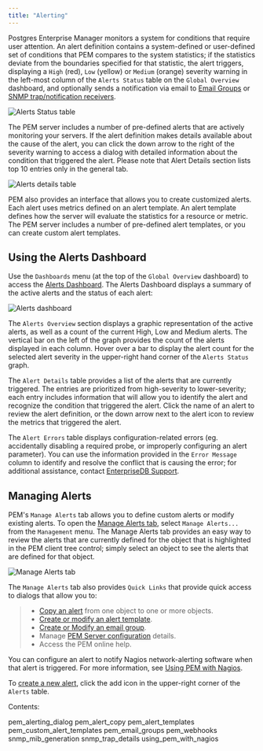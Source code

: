 ```yaml
---
title: "Alerting"
---
```


<div id="pem_alerting" class="registered_link"></div>

Postgres Enterprise Manager monitors a system for conditions that require user attention. An alert definition contains a system-defined or user-defined set of conditions that PEM compares to the system statistics; if the statistics deviate from the boundaries specified for that statistic, the alert triggers, displaying a `High` (red), `Low` (yellow) or `Medium` (orange) severity warning in the left-most column of the `Alerts Status` table on the `Global Overview` dashboard, and optionally sends a notification via email to [Email Groups](05_pem_email_groups/#pem_email_groups) or [SNMP trap/notification receivers](07_snmp_mib_generation/#snmp_mib_generation).

![Alerts Status table](../../images/alerts_status_table.png)

The PEM server includes a number of pre-defined alerts that are actively monitoring your servers. If the alert definition makes details available about the cause of the alert, you can click the down arrow to the right of the severity warning to access a dialog with detailed information about the condition that triggered the alert. Please note that Alert Details section lists top 10 entries only in the general tab.

![Alerts details table](../../images/alert_details.png)

PEM also provides an interface that allows you to create customized alerts. Each alert uses metrics defined on an alert template. An alert template defines how the server will evaluate the statistics for a resource or metric. The PEM server includes a number of pre-defined alert templates, or you can create custom alert templates.

## Using the Alerts Dashboard

Use the `Dashboards` menu (at the top of the `Global Overview` dashboard) to access the [Alerts Dashboard](../01_dashboards/01_alerts_dashboard/#alerts_dashboard). The Alerts Dashboard displays a summary of the active alerts and the status of each alert:

![Alerts dashboard](../../images/alerts_dashboard.png)

The `Alerts Overview` section displays a graphic representation of the active alerts, as well as a count of the current High, Low and Medium alerts. The vertical bar on the left of the graph provides the count of the alerts displayed in each column. Hover over a bar to display the alert count for the selected alert severity in the upper-right hand corner of the `Alerts Status` graph.

The `Alert Details` table provides a list of the alerts that are currently triggered. The entries are prioritized from high-severity to lower-severity; each entry includes information that will allow you to identify the alert and recognize the condition that triggered the alert. Click the name of an alert to review the alert definition, or the down arrow next to the alert icon to review the metrics that triggered the alert.

The `Alert Errors` table displays configuration-related errors (eg. accidentally disabling a required probe, or improperly configuring an alert parameter). You can use the information provided in the `Error Message` column to identify and resolve the conflict that is causing the error; for additional assistance, contact [EnterpriseDB Support](mailto:support@enterprisedb.com).

## Managing Alerts

PEM's `Manage Alerts` tab allows you to define custom alerts or modify existing alerts. To open the [Manage Alerts tab](01_pem_alerting_dialog/#pem_alerting_dialog), select `Manage Alerts...` from the `Management` menu. The Manage Alerts tab provides an easy way to review the alerts that are currently defined for the object that is highlighted in the PEM client tree control; simply select an object to see the alerts that are defined for that object.

![Manage Alerts tab](../../images/alerting_manage_alerts.png)

The `Manage Alerts` tab also provides `Quick Links` that provide quick access to dialogs that allow you to:

> -   [Copy an alert](02_pem_alert_copy/#pem_alert_copy) from one object to one or more objects.
> -   [Create or modify an alert template](04_pem_custom_alert_templates/#pem_custom_alert_templates).
> -   [Create or Modify an email group](05_pem_email_groups/#pem_email_groups).
> -   Manage [PEM Server configuration](05_pem_email_groups/#pem_email_groups) details.
> -   Access the PEM online help.

You can configure an alert to notify Nagios network-alerting software when that alert is triggered. For more information, see [Using PEM with Nagios](09_using_pem_with_nagios/#using_pem_with_nagios).

To [create a new alert](01_pem_alerting_dialog/#pem_alerting_dialog), click the add icon in the upper-right corner of the `Alerts` table.

Contents:

<div class="toctree" maxdepth="2">

pem_alerting_dialog pem_alert_copy pem_alert_templates pem_custom_alert_templates pem_email_groups pem_webhooks snmp_mib_generation snmp_trap_details using_pem_with_nagios

</div>
